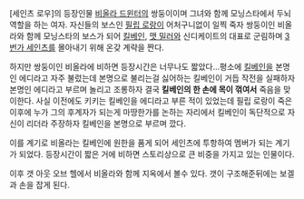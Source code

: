 [세인츠 로우]의 등장인물
[[비올라 드윈터]]의 쌍둥이이며 그녀와 함께 모닝스타에서 두뇌역할을 하는 여자. 자신들의 보스인 [[필립 로랑]]이 어처구니없이 일찍 죽자 쌍둥이인 비올라와 함께 모닝스타의 보스가 되어 [[킬베인]], [[맷 밀러]]와 신디케이트의 대표로 군림하며 [[3번가 세인츠]]를 몰아내기 위해 온갖 계략을 짠다.

하지만 쌍둥이인 비올라에 비하면 등장시간은 너무나도 짧았다...평소에 [[킬베인]]을 본명인 에디라고 자주 불렀는데 본명으로 불리는걸 싫어하는 킬베인이 거듭 작전을 실패하자 본명인 에디라고 부르며 놀리고 조롱하자 결국 '''킬베인의 한 손에 목이 꺾여서''' 죽음을 맞이한다. 사실 이전에도 키키는 킬베인을 에디라고 부른 적이 있었는데 필립 로랑이 죽은 이후에 누가 그의 후계자가 되는게 마땅한가를 논하는 자리에서 킬베인이 독단적으로 자신이 리더라 주장하자 킬베인을 본명으로 부르며 깠다.

이를 계기로 비올라는 킬베인에 원한을 품게 되어 세인츠에 투항하여 멤버가 되는 계기가 되었다. 등장시간이 짧은 거에 비하면 스토리상으로 큰 비중을 가지고 있는 인물이다.

이후 갯 아웃 오브 헬에서 비올라와 함께 지옥에서 볼수 있다.  갯이 구조해준뒤에는 보겔과 손을 잡게 된다.
